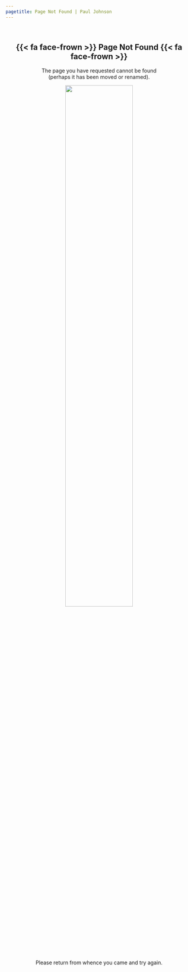 ```yaml
---
pagetitle: Page Not Found | Paul Johnson
---
```


<br>

<div style="text-align: center">

# {{< fa face-frown >}} Page Not Found {{< fa face-frown >}}

The page you have requested cannot be found<br>(perhaps it has been moved or renamed).

![](assets/img/lost.webp){fig-align="center" width=60%}

Please return from whence you came and try again.

</div>